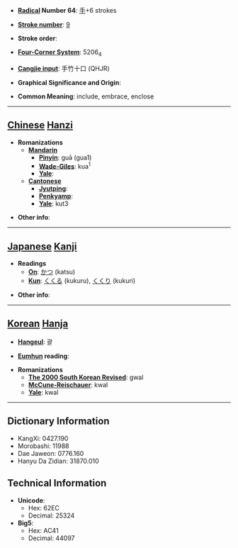 * '''[[Wiktionary:Chinese radical index| Radical]] Number 64''': [[Wiktionary:Chinese radical index 手|手]]+6 strokes

* '''[[Wiktionary:Chinese total strokes index|Stroke number]]''': [[Wiktionary:Chinese total strokes index 9|9]]

* '''Stroke order''': 

* '''[[Wiktionary:Chinese four corner index|Four-Corner System]]''': 5206<sub>4</sub>

* '''[[Wiktionary:Chinese Cangjie index|Cangjie input]]''': 手竹十口 (QHJR)

* '''Graphical Significance and Origin''': 

* '''Common Meaning''': include, embrace, enclose

----

== [[Chinese]] [[Hanzi]] ==

* '''Romanizations'''
** '''[[Mandarin]]'''
*** '''[[Pinyin]]''': guā (gua1)
*** '''[[Wade-Giles]]''': kua<sup>1</sup>
*** '''[[Yale]]''': 
** '''[[Cantonese]]'''
*** '''[[Jyutping]]''':
*** '''[[Penkyamp]]''': 
*** '''[[Yale]]''': kut3

* '''Other info''': 

----

== [[Japanese]] [[Kanji]] ==

* '''Readings'''
** '''[[On]]''': [[かつ]] (katsu)
** '''[[Kun]]''': [[くくる]] (kukuru), [[くくり]] (kukuri)

* '''Other info''':  

----

== [[Korean]] [[Hanja]] ==

* '''[[Hangeul]]''': 괄

* '''[[Eumhun]] reading''': 

* '''Romanizations'''
** '''[[The 2000 South Korean Revised Romanization|The 2000 South Korean Revised]]''': gwal
** '''[[McCune-Reischauer]]''': kwal
** '''[[Yale]]''': kwal

----

== Dictionary Information ==

* KangXi: 0427.190
* Morobashi: 11988
* Dae Jaweon: 0776.160
* Hanyu Da Zidian: 31870.010

== Technical Information ==

* '''Unicode''':
** Hex: 62EC
** Decimal: 25324
* '''Big5''':
** Hex: AC41
** Decimal: 44097